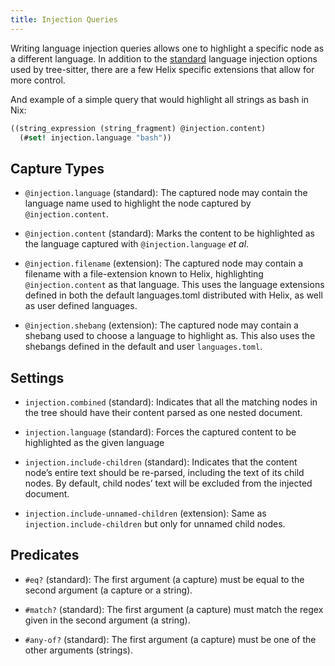 ```yaml
---
title: Injection Queries
---
```


Writing language injection queries allows one to highlight a specific node as a different language.
In addition to the [standard][upstream-docs] language injection options used by tree-sitter, there
are a few Helix specific extensions that allow for more control.

And example of a simple query that would highlight all strings as bash in Nix:

```scheme
((string_expression (string_fragment) @injection.content)
  (#set! injection.language "bash"))
```

## Capture Types

- `@injection.language` (standard):
  The captured node may contain the language name used to highlight the node captured by
  `@injection.content`.

- `@injection.content` (standard):
  Marks the content to be highlighted as the language captured with `@injection.language` _et al_.

- `@injection.filename` (extension):
  The captured node may contain a filename with a file-extension known to Helix,
  highlighting `@injection.content` as that language. This uses the language extensions defined in
  both the default languages.toml distributed with Helix, as well as user defined languages.

- `@injection.shebang` (extension):
  The captured node may contain a shebang used to choose a language to highlight as. This also uses
  the shebangs defined in the default and user `languages.toml`.

## Settings

- `injection.combined` (standard):
  Indicates that all the matching nodes in the tree should have their content parsed as one
  nested document.

- `injection.language` (standard):
  Forces the captured content to be highlighted as the given language

- `injection.include-children` (standard):
  Indicates that the content node’s entire text should be re-parsed, including the text of its child
  nodes. By default, child nodes’ text will be excluded from the injected document.

- `injection.include-unnamed-children` (extension):
  Same as `injection.include-children` but only for unnamed child nodes.

## Predicates

- `#eq?` (standard):
  The first argument (a capture) must be equal to the second argument
  (a capture or a string).

- `#match?` (standard):
  The first argument (a capture) must match the regex given in the
  second argument (a string).

- `#any-of?` (standard):
  The first argument (a capture) must be one of the other arguments (strings).

[upstream-docs]: http://tree-sitter.github.io/tree-sitter/syntax-highlighting#language-injection
